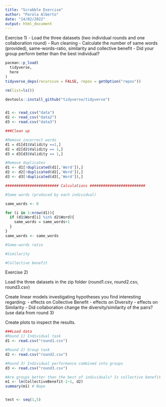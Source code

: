 ---
title: "Scrabble Exercise"
author: "Parola Alberto"
date: "14/02/2022"
output: html_document
---


Exercise 1) 
- Load the three datasets (two individual rounds and one collaboration round)
- Run cleaning 
- Calculate the number of same words (provided), same-words-ratio, similarity and collective benefit 
- Did your group perform better than the best individual? 

```{r}

pacman::p_load(
  tidyverse,
  here
)
tidyverse_deps(recursive = FALSE, repos = getOption("repos"))

rm(list=ls())

devtools::install_github("tidyverse/tidyverse")


d1 <- read_csv("data")
d2 <- read_csv("data2")
d3 <- read.csv("data3")

###Clean up 

#Remove incorrect words 
d1 = d1[d1$Validity ==1,]
d2 = d2[d2$Validity == 1,]
d3 = d3[d3$Validity == 1,]

#Remove duplicates 
d1 <- d1[!duplicated(d1[,'Word']),]
d2 <- d2[!duplicated(d2[,'Word']),]
d3 <- d3[!duplicated(d3[,'Word']),]

######################## Calculations #########################

#Same words (produced by each individual)

same_words <- 0

for (i in 1:nrow(d1)){
  if (d1$Word[i] %in% d2$Word){
    same_words = same_words+1
  }
}
same_words <- same_words

#Same-words ratio 

#Similarity 

#Collective benefit 


```


Exercise 2) 

Load the three datasets in the zip folder (round1.csv, round2.csv, round3.csv)

Create linear models investigating hypotheses you find interesting regarding: 
 - effects on Collective Benefit 
 - effects on Diversity 
 - effects on Similarity 
 - Did collaboration change the diversity/similarity of the pairs? (use data from round 3)

Create plots to inspect the results.  

```{r setup, include=FALSE}
###Load data 
#Round 1) Individual task 
d1 <- read.csv("round1.csv")

#Round 2) Group task 
d2 <- read.csv("round2.csv")

#Round 3) Individual performance combined into groups 
d3 <- read.csv("round3.csv")

#Are groups better than the best of individuals? Is collective benefit > 1?
m1 <- lm(CollectiveBenefit-1~1, d2)
summary(m1) # Nope


test <- seq(1,5)

```


